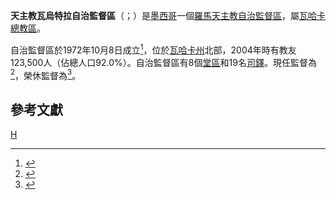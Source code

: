 {{Multiple issues|
{{Refimprove|time=2019-08-11T14:05:19+00:00}}
{{Primarysources|time=2020-02-23T13:21:54+00:00}}
}}
{{Infobox Roman Catholic diocese
|Roman Catholic Diocese of = 天主教瓦烏特拉自治監督區
|Latin name of diocese = Praelatura Territorialis Huautlensis
|border = catholic
|image =
|caption =
|location = [[墨西哥|墨西哥]]
|territory = [[瓦哈卡州|瓦哈卡州]]北部
|population = 123,500
|rite = [[羅馬禮|羅馬禮]]
|patron = 
|province = [[天主教瓦哈卡總教區|瓦哈卡]]
|established = 1972年
|cathedral = 聖若望主教座堂
|co-cathedral =
|leadership = 監督
|website = 
|pope = {{incumbent pope}}
|territorial prelate = {{link-de|瓜達盧佩·安多尼·魯伊斯-烏爾金|Guadalupe Antonio Ruíz Urquín}}
|title1 = 榮休監督
|title1_name = {{link-de|赫美內琪·拉米雷斯-桑切斯|Hermenegildo Ramírez Sánchez}}
}}
'''天主教瓦烏特拉自治監督區'''（{{lang-la|Praelatura Territorialis Huautlensis}}；{{lang-es|Prelatura Territorial de Huautla}}）是[[墨西哥|墨西哥]]一個[[羅馬天主教|羅馬天主教]][[自治監督區|自治監督區]]，屬[[天主教瓦哈卡總教區|瓦哈卡總教區]]。

自治監督區於1972年10月8日成立<ref>{{cite book |title=ACTA APOSTOLICAE SEDIS |volume=LXV |year=1973 |publisher=Typis Polyglottis Vaticanis |pages=118-119 |url=https://www.vatican.va/archive/aas/documents/AAS-65-1973-ocr.pdf |accessdate=2020-02-23 |archiveurl=https://web.archive.org/web/20200223131903/https://www.vatican.va/archive/aas/documents/AAS-65-1973-ocr.pdf |archivedate=2020-02-23 |language=la |dead-url=no }}</ref>，位於[[瓦哈卡州|瓦哈卡州]]北部，2004年時有教友123,500人（佔總人口92.0%）。自治監督區有8個[[堂區|堂區]]和19名[[司鐸|司鐸]]。現任監督為{{link-de|瓜達盧佩·安多尼·魯伊斯-烏爾金|Guadalupe Antonio Ruíz Urquín}}<ref>{{cite press release |title=Resignations and Appointments, 27.06.2020 |url=https://press.vatican.va/content/salastampa/en/bollettino/pubblico/2020/06/27/200627b.html |publisher=Holy See Press Office |accessdate=2020-06-27 |archiveurl=https://web.archive.org/web/20200627112213/https://press.vatican.va/content/salastampa/en/bollettino/pubblico/2020/06/27/200627b.html |archivedate=2020-06-27 |language=en |date=2020-06-27 |dead-url=no }}</ref>，榮休監督為{{link-de|赫美內琪·拉米雷斯-桑切斯|Hermenegildo Ramírez Sánchez}}<ref>{{cite press release |title=RINUNCE E NOMINE, 15.10.2005 |url=https://press.vatican.va/content/salastampa/it/bollettino/pubblico/2005/10/15/0520/01272.html |publisher=Sala Stampa della Santa Sede |accessdate=2019-08-11 |archiveurl=https://web.archive.org/web/20190811135754/https://press.vatican.va/content/salastampa/it/bollettino/pubblico/2005/10/15/0520/01272.html |archivedate=2019-08-11 |language=it |date=2005-10-15 |dead-url=no }}</ref>。

==參考文獻==
{{reflist}}

{{墨西哥天主教教區}}
[[Category:墨西哥天主教自治監督區|H]]